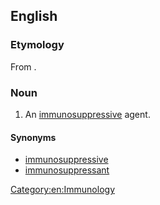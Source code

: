 ==English==

===Etymology===
From {{prefix|immuno|suppressor}}.

===Noun===
{{en-noun}}

# {{pharmacology}} An [[immunosuppressive]] agent.

====Synonyms====
* [[immunosuppressive]]
* [[immunosuppressant]]

[[Category:en:Immunology]]